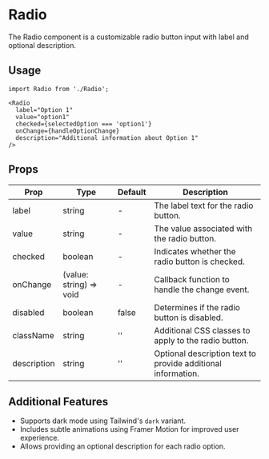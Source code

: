 # Radio

The Radio component is a customizable radio button input with label and optional description.

## Usage

```tsx
import Radio from './Radio';

<Radio
  label="Option 1"
  value="option1"
  checked={selectedOption === 'option1'}
  onChange={handleOptionChange}
  description="Additional information about Option 1"
/>
```

## Props

| Prop        | Type                   | Default | Description                                                 |
| ----------- | ---------------------- | ------- | ----------------------------------------------------------- |
| label       | string                 | -       | The label text for the radio button.                        |
| value       | string                 | -       | The value associated with the radio button.                 |
| checked     | boolean                | -       | Indicates whether the radio button is checked.              |
| onChange    | (value: string) => void | -       | Callback function to handle the change event.               |
| disabled    | boolean                | false   | Determines if the radio button is disabled.                 |
| className   | string                 | ''      | Additional CSS classes to apply to the radio button.        |
| description | string                 | ''      | Optional description text to provide additional information. |

## Additional Features

- Supports dark mode using Tailwind's `dark` variant.
- Includes subtle animations using Framer Motion for improved user experience.
- Allows providing an optional description for each radio option.